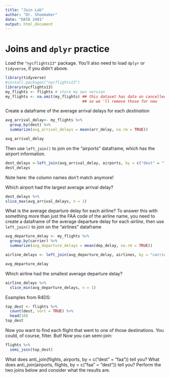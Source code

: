 ```yaml
---
title: "Join Lab"
author: "Dr. Shoemaker"
date: "DATA 2401"
output: html_document
---
```



# Joins and `dplyr` practice

Load the `"nycflights13"` package.  You'll also need to load `dplyr` or `tidyverse`, if you didn't above.

```r
library(tidyverse)
#install.packages("nycflights13")
library(nycflights13)
my_flights <- flights # store my own version
my_flights <- na.omit(my_flights) ## this dataset has data on cancelled flights too, 
                                  ## so we 'll remove those for now

```


Create a dataframe of the average arrival delays for each _destination_

```r
avg_arrival_delay<- my_flights %>%
  group_by(dest) %>%
  summarize(avg_arrival_delays = mean(arr_delay, na.rm = TRUE))

avg_arrival_delay

```

Then use `left_join()` to join on the "airports" dataframe, which has the airport information.

```r
dest_delays <-left_join(avg_arrival_delay, airports, by = c("dest" = "faa"))
dest_delays
```


Note here: the column names don't match anymore! 

Which airport had the largest average arrival delay?

```r
dest_delays %>%
slice_max(avg_arrival_delays, n = 1)
```



What is the average departure delay for each airline? To answer this with something more than just the FAA code of the airline name, you need to create a dataframe of the average departure delay for each _airline_, then use `left_join()` to join on the "airlines" dataframe


```r
avg_departure_delay <- my_flights %>%
  group_by(carrier) %>%
  summarize(avg_departure_delays = mean(dep_delay, na.rm = TRUE)) 

airline_delays <- left_join(avg_departure_delay, airlines, by = "carrier")

avg_departure_delay
```


Which airline had the smallest average departure delay? 



```r
airline_delays %>%
  slice_min(avg_departure_delays, n = 1)


```





Examples from R4DS:    

```r

top_dest <- flights %>%
  count(dest, sort = TRUE) %>%
  head(10)
top_dest

```

Now you want to find each flight that went to one of those destinations. You could, of course, filter. But! Now you can semi-join: 

```r
flights %>% 
  semi_join(top_dest)
```


What does anti_join(flights, airports, by = c("dest" = "faa")) tell you? What does anti_join(airports, flights, by = c("faa" = "dest")) tell you?
Perform the two joins below and consider what the results are. 
